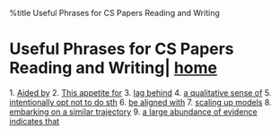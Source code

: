 %title Useful Phrases for CS Papers Reading and Writing
= Useful Phrases for CS Papers Reading and Writing| [[/index|home]] = 
1. [[phrases/Aided by|Aided by]]
2. [[phrases/This appetite for|This appetite for]]
3. [[phrases/lag behind|lag behind]]
4. [[phrases/a qualitative sense of|a qualitative sense of]]
5. [[phrases/intentionally opt not to do sth|intentionally opt not to do sth]]
6. [[phrases/be aligned with|be aligned with]]
7. [[phrases/scaling up models|scaling up models]]
8. [[phrases/embarking on a similar trajectory|embarking on a similar trajectory]]
9. [[phrases/a large abundance of evidence indicates that|a large abundance of evidence indicates that]]

